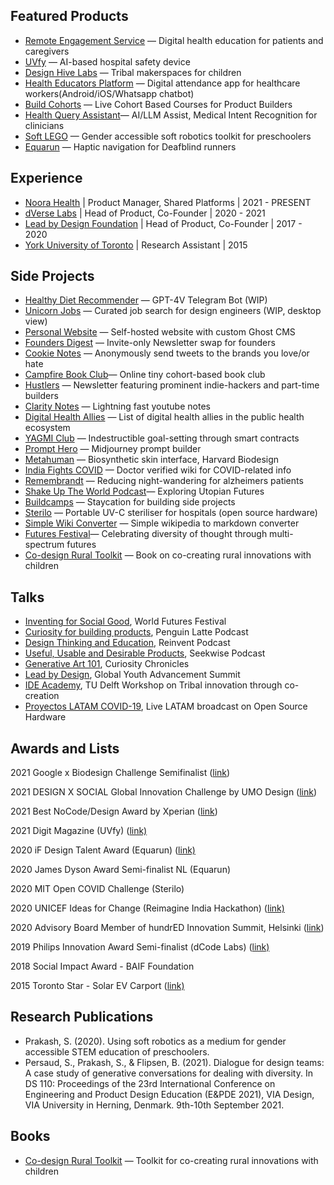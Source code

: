 

Featured Products
-----------------

*   [Remote Engagement Service](https://blog.shreyasprakash.com/res/) — Digital health education for patients and caregivers
*   [UVfy](https://blog.shreyasprakash.com/uvfy/) — AI-based hospital safety device
*   [Design Hive Labs](https://blog.shreyasprakash.com/how-might-we-help-children-invent-for-social-good/) — Tribal makerspaces for children
*   [Health Educators Platform](https://apps.apple.com/in/app/care-companion-india/id6468563195) — Digital attendance app for healthcare workers(Android/iOS/Whatsapp chatbot)
*   [Build Cohorts](https://buildbystl.com/) — Live Cohort Based Courses for Product Builders
*   [Health Query Assistant](https://noorahealth.github.io/LLM-Project-doc-site/)— AI/LLM Assist, Medical Intent Recognition for clinicians
*   [Soft LEGO](https://repository.tudelft.nl/islandora/object/uuid:81155d92-38e7-4eaf-9782-ff442cd84477/datastream/OBJ/) — Gender accessible soft robotics toolkit for preschoolers
*   [Equarun](https://blog.shreyasprakash.com/equarun/) — Haptic navigation for Deafblind runners


Experience
----------

*   [Noora Health](https://noorahealth.org/) | Product Manager, Shared Platforms | 2021 - PRESENT
*   [dVerse Labs](https://www.dverselabs.com/) | Head of Product, Co-Founder | 2020 - 2021
*   [Lead by Design Foundation](https://leadbydesign.in/) | Head of Product, Co-Founder | 2017 - 2020
*   [York University of Toronto](https://www.yorku.ca/) | Research Assistant | 2015

Side Projects
-------------

*   [Healthy Diet Recommender](https://github.com/shreyas-makes/telegram-mealchat) — GPT-4V Telegram Bot (WIP)
*   [Unicorn Jobs](https://unicorn-jobs.vercel.app/) — Curated job search for design engineers (WIP, desktop view)
*   [Personal Website](https://www.shreyasprakash.com/) — Self-hosted website with custom Ghost CMS
*   [Founders Digest](https://github.com/shreyas-makes/founder_digest) — Invite-only Newsletter swap for founders
*   [Cookie Notes](https://github.com/shreyas-makes/cookie-notes) — Anonymously send tweets to the brands you love/or hate
*   [Campfire Book Club](https://campfire-bookclub.webflow.io/)— Online tiny cohort-based book club
*   [Hustlers](https://www.producthunt.com/products/the-hustlers) — Newsletter featuring prominent indie-hackers and part-time builders
*   [Clarity Notes](https://www.claritynotes.io/) — Lightning fast youtube notes
*   [Digital Health Allies](https://www.digitalhealthallies.com/) — List of digital health allies in the public health ecosystem
*   [YAGMI Club](https://yagmi-club-self.vercel.app/) — Indestructible goal-setting through smart contracts
*   [Prompt Hero](https://www.producthunt.com/products/prompthero-2) — Midjourney prompt builder
*   [Metahuman](https://www.youtube.com/watch?v=_zFDYvWu07w) — Biosynthetic skin interface, Harvard Biodesign
*   [India Fights COVID](https://india-fights-covid.glideapp.io/dl/74c4fe) — Doctor verified wiki for COVID-related info
*   [Remembrandt](https://vimeo.com/399509793) — Reducing night-wandering for alzheimers patients
*   [Shake Up The World Podcast](https://podcasts.apple.com/us/podcast/shake-up-the-world/id1403606193)— Exploring Utopian Futures
*   [Buildcamps](https://buildbystl.com/buildcamps) — Staycation for building side projects
*   [Sterilo](https://github.com/openCOVIDIndia/Sterilo_portable_sterilizer) — Portable UV-C steriliser for hospitals (open source hardware)
*   [Simple Wiki Converter](https://github.com/shreyas-makes/simple-wiki-converter) — Simple wikipedia to markdown converter
*   [Futures Festival](https://futuresfestival.online/)— Celebrating diversity of thought through multi-spectrum futures
*   [Co-design Rural Toolkit](https://archive.org/details/ruraldesigntoolkit) — Book on co-creating rural innovations with children


Talks
-----

*   [Inventing for Social Good](https://vimeo.com/383932784), World Futures Festival
*   [Curiosity for building products](https://www.youtube.com/watch?v=5EGwRY0hEPU), Penguin Latte Podcast
*   [Design Thinking and Education](https://open.spotify.com/episode/2366jLCrMuPEA4a1GUEXmQ), Reinvent Podcast
*   [Useful, Usable and Desirable Products](https://www.youtube.com/watch?v=CizvI9rqn_k), Seekwise Podcast
*   [Generative Art 101](https://www.youtube.com/watch?v=PQXGC2hRapQ&t=224s), Curiosity Chronicles
*   [Lead by Design](https://vimeo.com/383932784), Global Youth Advancement Summit
*   [IDE Academy](https://www.youtube.com/watch?v=KA7wSKlqiV8), TU Delft Workshop on Tribal innovation through co-creation
*   [Proyectos LATAM COVID-19](https://www.youtube.com/watch?v=zKxrlT2-yIQ), Live LATAM broadcast on Open Source Hardware

Awards and Lists
------

2021 Google x Biodesign Challenge Semifinalist ([link](https://www.youtube.com/watch?v=_zFDYvWu07w&ab_channel=ShreyasPrakash))

2021 DESIGN X SOCIAL Global Innovation Challenge by UMO Design ([link](https://verified.cv/en/verify/37417789880243))

2021 Best NoCode/Design Award by Xperian ([link](https://campfire-bookclub.webflow.io/))

2021 Digit Magazine (UVfy) ([link)](https://www.digit.in/features/startups/dverse-labs-makes-hospitals-safer-with-uvfy-their-smart-modular-sterilization-tech-60139.html)

2020 iF Design Talent Award (Equarun) ([link)](https://ifworlddesignguide.com/entry/304328-equarun)

2020 James Dyson Award Semi-finalist NL (Equarun)

2020 MIT Open COVID Challenge (Sterilo)

2020 UNICEF Ideas for Change (Reimagine India Hackathon) ([link)](https://stories.dfcworld.org/)

2020 Advisory Board Member of hundrED Innovation Summit, Helsinki ([link](https://hundred.org/en/collections/visual-arts-in-education))

2019 Philips Innovation Award Semi-finalist (dCode Labs) ([link)](https://www.linkedin.com/feed/update/urn:li:activity:6514592454354833408)

2018 Social Impact Award - BAIF Foundation

2015 Toronto Star - Solar EV Carport ([link)](https://www.thestar.com/yourtoronto/education/2015/08/13/international-students-add-brainpower-to-research-projects.html)

Research Publications
---------------------

*   Prakash, S. (2020). Using soft robotics as a medium for gender accessible STEM education of preschoolers.
*   Persaud, S., Prakash, S., & Flipsen, B. (2021). Dialogue for design teams: A case study of generative conversations for dealing with diversity. In DS 110: Proceedings of the 23rd International Conference on Engineering and Product Design Education (E&PDE 2021), VIA Design, VIA University in Herning, Denmark. 9th-10th September 2021.

Books
-----

*   [Co-design Rural Toolkit](https://archive.org/details/ruraldesigntoolkit) — Toolkit for co-creating rural innovations with children


